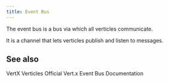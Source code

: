 ```yaml
---
title: Event Bus
---
```



The event bus is a bus via which all verticles communicate.

It is a channel that lets verticles publish and listen to messages.

## See also

<Reference to="/application/concepts/vertx/">VertX</Reference>
<Reference to="/application/concepts/verticle/">Verticles</Reference>
<Reference to="https://vertx.io/docs/vertx-core/java/#event_bus">
	Official Vert.x Event Bus Documentation
</Reference>
